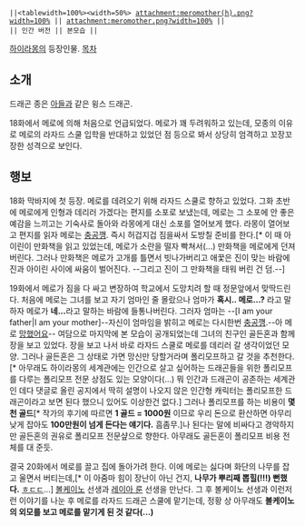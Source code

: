  ||<tablewidth=100%><width=50%> attachment:meromother(h).png?width=100% || attachment:meromother.png?width=100% ||
 || 인간 버전 || 본모습 ||
[[하이라몽]]의 등장인물.
[[목차]]

== 소개 ==
드래곤 종은 [[메로|아들]]과 같은 윙스 드래곤.

18화에서 메로에 의해 처음으로 언급되었다.
메로가 꽤 두려워하고 있는데, 모종의 이유로 메로의 라자드 스쿨 입학을 반대하고 있었던 점 등으로 봐서 상당히 엄격하고 꼬장꼬장한 성격으로 보인다.

== 행보 ==
18화 막바지에 첫 등장. 메로를 데려오기 위해 라자드 스쿨로 향하고 있었다. 그화 초반에 메로에게 인형과 데리러 가겠다는 편지를 소포로 보냈는데, 메로는 그 소포에 안 좋은 예감을 느끼고는 기숙사로 돌아와 라몽에게 대신 소포를 열어보게 했다. 라몽이 열어보고 편지를 읽자 메로는 [[충공깽]]. 즉시 허겁지겁 짐을싸서 도방칠 준비를 한다.[* 이 때 아이린이 만화책을 읽고 있었는데, 메로가 소란을 떨자 빡쳐서(...) 만화책을 메로에게 던져버린다. 그러나 만화책은 메로가 고개를 틀면서 빗나가버리고 애꿏은 진이 맞는 바람에 진과 아이린 사이에 싸움이 벌어진다. --그리고 진이 그 만화책을 태워 버린 건 덤.--]

19화에서 메로가 짐을 다 싸고 변장하여 학교에서 도망치려 할 때 정문앞에서 맞딱드린다. 처음에 메로는 그녀를 보고 자기 엄마인 줄 몰랐으나 엄마가 '''혹시.. 메로...?''' 라고 말하자 메로가 '''네...'''라고 말하는 바람에 들통나버린다. 그러자 엄마는 --[I am your father|I am your mother]--자신이 엄마임을 밝히고 메로는 다시한번 [[충공깽]].--아 메로 [[망했어요]]--
여담으로 마지막에 본 모습이 공개되었는데 그녀의 친구인 골든혼과 함께 장을 보고 있었다. 장을 보고 나서 바로 라자드 스쿨로 메로를 데리러 갈 생각이었던 모양. 그러나 골든혼은 그 상태로 가면 망신만 당할거라며 폴리모프하고 갈 것을 추천한다.[* 아무래도 하이라몽의 세계관에는 인간으로 살고 싶어하는 드래곤들을 위한 폴리모프를 다루는 폴리모프 전문 상점도 있는 모양이다(...) 뭐 인간과 드래곤이 공존하는 세계관인 데다 댓글로 올린 공지에서 딱히 설명이 나오지 않은 인간형 캐릭터는 폴리모프한 드래곤이라고 보면 된다 했으니 있어도 이상한건 없다.] 그러나 폴리모프를 하는 비용이 '''몇천 골드'''[* 작가의 후기에 따르면 '''1 골드 = 1000원''' 이므로 우리 돈으로 환산하면 아무리 낮게 잡아도 '''100만원이 넘게 든다는 얘기다.''' 흠좀무.]나 된다는 말에 비싸다고 경악하지만 골든혼의 권유로 폴리모프 전문샾으로 향한다. 아무래도 골든혼이 폴리모프 비용 전체를 대 준듯.   

결국 20화에서 메로를 끌고 집에 돌아가려 한다. 이에 메로는 싫다며 화단의 나무를 잡고 울면서 버티는데,[* 이 아줌마 힘이 장난이 아닌 건지, '''나무가 뿌리째 뽑힐(!!!) 뻔했다.''' [[ㅎㄷㄷ]]...] [[볼케이노(하이라몽)|볼케이노]] 선생과 [[레이아 룬]] 선생을 만난다. 그 후 볼케이노 선생과 이런저런 이야기를 나눈 후 메로를 라자드 드래곤 스쿨에 맡기는데, 정황 상 아무래도 '''볼케이노의 외모를 보고 메로를 맡기게 된 것 같다(...)'''

